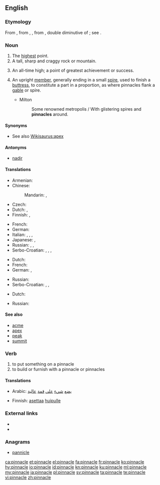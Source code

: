 ==English==

===Etymology===
From {{etyl|enm|en}}, from {{etyl|fro|en}} {{term|pinacle|lang=fro}}, {{term|pinnacle|lang=fro}}, from {{etyl|LL.|en}} {{term|pinnaculum||a peak, pinnacle}}, double diminutive of {{etyl|la|en}} {{term|pinna||a pinnacle|lang=la}}; see {{term|pin}}.

===Noun===
{{en-noun}}

# The [[high]]est point.
# A tall, sharp and craggy rock or mountain.
# {{context|figuratively|lang=en}} An all-time high; a point of greatest achievement or success.
# {{context|architecture|lang=en}} An upright [[member]], generally ending in a small [[spire]], used to finish a [[buttress]], to constitute a part in a proportion, as where pinnacles flank a [[gable]] or spire.
#* Milton
#*: Some renowned metropolis / With glistering spires and '''pinnacles''' around.

====Synonyms====
* See also [[Wikisaurus:apex]]

====Antonyms====
* [[nadir]]

====Translations====
{{trans-top| highest point}}
* Armenian: {{t|hy|գագաթնակետ|tr=gagatʿnaket}}
* Chinese:
*: Mandarin: {{t+|cmn|巔峰|sc=Hani}}, {{t|cmn|巅峰|tr=diānfēng|sc=Hani}}
* Czech: {{t+|cs|vrchol}}
* Dutch: {{t+|nl|top|m}}, {{t+|nl|spits|m}}
* Finnish: {{t+|fi|huippu}}, {{t|fi|huippukohta}}
{{trans-mid}}
* French: {{t+|fr|cime}}
* German: {{t+|de|Gipfel|m}}
* Italian: {{t+|it|pinnacolo|m}}, {{t+|it|cima|f}}, {{t+|it|picco|m}}, {{t+|it|somma|f}}
* Japanese: {{t|ja|頂上|tr=ちょうじょう, chōjō|sc=Jpan}}, {{t|ja|頂点|tr=ちょうてん, chōten|sc=Jpan}}
* Russian: {{t+|ru|пик|m|tr=pik}}, {{t|ru|[[высший|высшая]] [[точка]]|f|tr=výsšaja tóčka}}, {{t+|ru|вершина|f|tr=veršína|sc=Cyrl}}
* Serbo-Croatian: {{t+|sh|vrh}}, {{t+|sh|vrhunac}}, {{t|sh|врх|m}}, {{t|sh|врхунац|m}}
{{trans-bottom}}

{{trans-top|tall, sharp and craggy rock or mountain}}
* Dutch: {{t+|nl|spits|m}}
* French: {{t+|fr|pic}}
* German: {{t|de|Felsnadel|f}}, {{t|de|Felsturm|m}}
{{trans-mid}}
* Russian: {{t|ru|[[остроконечный|остроконечная]] [[скала]]|f|tr=ostrokonéčnaja skalá}}
* Serbo-Croatian: {{t+|sh|šiljak}}, {{t+|sh|vrhunac}}, {{t+|sh|vrh}}
{{trans-bottom}}

{{trans-top|figuratively: all-time high}}
* Dutch: {{t+|nl|toppunt|n}}
{{trans-mid}}
* Russian: {{t+|ru|пик|m|tr=pik|sc=Cyrl}}
{{trans-bottom}}

====See also====
* [[acme]]
* [[apex]]
* [[peak]]
* [[summit]]

===Verb===
{{en-verb|pinnacl}}

# to put something on a pinnacle
# to build or furnish with a pinnacle or pinnacles
#: {{rfquotek|T. Warton}}

====Translations====
{{trans-top|put something on a pinnacle}}
* Arabic: [[يضع]] [[شيء]] [[على]] [[قمة]] [[عالية]]
{{trans-mid}}
* Finnish: [[asettaa]] [[huippu|huipulle]]
{{trans-bottom}}

===External links===
* {{R:Webster 1913}}
* {{R:Century 1911}}

===Anagrams===
* [[pannicle#English|pannicle]]

[[ca:pinnacle]]
[[et:pinnacle]]
[[el:pinnacle]]
[[fa:pinnacle]]
[[fr:pinnacle]]
[[ko:pinnacle]]
[[hy:pinnacle]]
[[io:pinnacle]]
[[id:pinnacle]]
[[kn:pinnacle]]
[[ku:pinnacle]]
[[ml:pinnacle]]
[[my:pinnacle]]
[[ja:pinnacle]]
[[pl:pinnacle]]
[[sv:pinnacle]]
[[ta:pinnacle]]
[[te:pinnacle]]
[[vi:pinnacle]]
[[zh:pinnacle]]